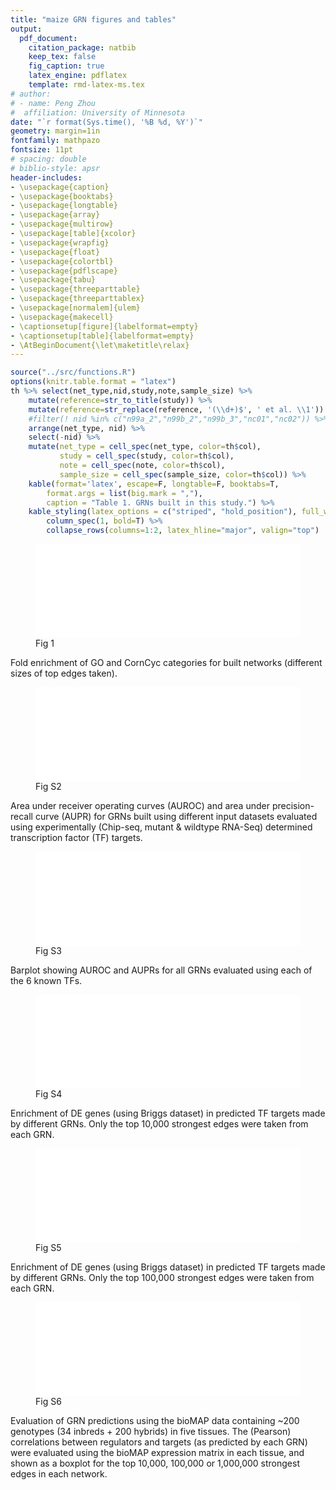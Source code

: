 ```yaml
---
title: "maize GRN figures and tables"
output:
  pdf_document:
    citation_package: natbib
    keep_tex: false
    fig_caption: true
    latex_engine: pdflatex
    template: rmd-latex-ms.tex
# author:
# - name: Peng Zhou
#  affiliation: University of Minnesota
date: "`r format(Sys.time(), '%B %d, %Y')`"
geometry: margin=1in
fontfamily: mathpazo
fontsize: 11pt
# spacing: double
# biblio-style: apsr
header-includes:
- \usepackage{caption}
- \usepackage{booktabs}
- \usepackage{longtable}
- \usepackage{array}
- \usepackage{multirow}
- \usepackage[table]{xcolor}
- \usepackage{wrapfig}
- \usepackage{float}
- \usepackage{colortbl}
- \usepackage{pdflscape}
- \usepackage{tabu}
- \usepackage{threeparttable}
- \usepackage{threeparttablex}
- \usepackage[normalem]{ulem}
- \usepackage{makecell}
- \captionsetup[figure]{labelformat=empty}
- \captionsetup[table]{labelformat=empty}
- \AtBeginDocument{\let\maketitle\relax}
---
```

\pagenumbering{gobble}


```r
source("../src/functions.R")
options(knitr.table.format = "latex")
th %>% select(net_type,nid,study,note,sample_size) %>%
    mutate(reference=str_to_title(study)) %>%
    mutate(reference=str_replace(reference, '(\\d+)$', ' et al. \\1')) %>%
    #filter(! nid %in% c("n99a_2","n99b_2","n99b_3","nc01","nc02")) %>%
    arrange(net_type, nid) %>%
    select(-nid) %>%
    mutate(net_type = cell_spec(net_type, color=th$col),
           study = cell_spec(study, color=th$col),
           note = cell_spec(note, color=th$col),
           sample_size = cell_spec(sample_size, color=th$col)) %>%
    kable(format='latex', escape=F, longtable=F, booktabs=T,
        format.args = list(big.mark = ","),
        caption = "Table 1. GRNs built in this study.") %>%
    kable_styling(latex_options = c("striped", "hold_position"), full_width = F, font_size = 9) %>%
        column_spec(1, bold=T) %>%
        collapse_rows(columns=1:2, latex_hline="major", valign="top")
```

\pagebreak
![Fig 1]($grn/data/14_eval_sum/14.go.pdf){width=100%}

Fold enrichment of GO and CornCyc categories for built networks (different sizes of top edges taken).

\pagebreak
![Fig S2]($grn/data/14_eval_sum/10.dev.atlas.pdf){width=100%}

Area under receiver operating curves (AUROC) and area under precision-recall curve (AUPR) for GRNs built using different input datasets evaluated using experimentally (Chip-seq, mutant & wildtype RNA-Seq) determined transcription factor (TF) targets.

\pagebreak
![Fig S3]($grn/data/14_eval_sum/05.auc.pdf){width=100%}

Barplot showing AUROC and AUPRs for all GRNs evaluated using each of the 6 known TFs.

\pagebreak
![Fig S4]($grn/data/14_eval_sum/12.briggs.10000.pdf){width=100%}

Enrichment of DE genes (using Briggs dataset) in predicted TF targets made by different GRNs. Only the top 10,000 strongest edges were taken from each GRN.

\pagebreak
![Fig S5]($grn/data/14_eval_sum/12.briggs.100000.pdf){width=100%}

Enrichment of DE genes (using Briggs dataset) in predicted TF targets made by different GRNs. Only the top 100,000 strongest edges were taken from each GRN.

\pagebreak
![Fig S6]($grn/data/14_eval_sum/15.biomap.1.pcc.pdf){width=100%}

Evaluation of GRN predictions using the bioMAP data containing ~200 genotypes (34 inbreds + 200 hybrids) in five tissues.  The (Pearson) correlations between regulators and targets (as predicted by each GRN) were evaluated using the bioMAP expression matrix in each tissue, and shown as a boxplot for the top 10,000, 100,000 or 1,000,000 strongest edges in each network.

